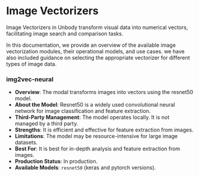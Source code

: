 # Image Vectorizers

Image Vectorizers in Unbody transform visual data into numerical vectors, facilitating image search and comparison tasks.

In this documentation, we provide an overview of the available image vectorization modules, their operational models, and use cases. we have also included guidance on selecting the appropriate vectorizer for different types of image data.

### img2vec-neural

- **Overview**: The modal transforms images into vectors using the resnet50 model.
- **About the Model**: Resnet50 is a widely used convolutional neural network for image classification and feature extraction.
- **Third-Party Management**: The model operates locally. It is not managed by a third party.
- **Strengths**: It is efficient and effective for feature extraction from images.
- **Limitations**: The model may be resource-intensive for large image datasets.
- **Best For**: It is best for in-depth analysis and feature extraction from images.
- **Production Status**: In production.
- **Available Models**: `resnet50` (keras and pytorch versions).
